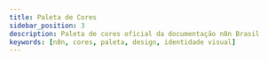 ---
title: Paleta de Cores
sidebar_position: 3
description: Paleta de cores oficial da documentação n8n Brasil
keywords: [n8n, cores, paleta, design, identidade visual]
---

<PaletaCores />
